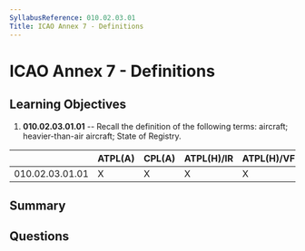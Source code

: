 ```yaml
---
SyllabusReference: 010.02.03.01
Title: ICAO Annex 7 - Definitions
---
```


# ICAO Annex 7 - Definitions

## Learning Objectives

1.  **010.02.03.01.01** -- Recall the definition of the following terms:
    aircraft; heavier-than-air aircraft; State of Registry.

|                 | ATPL(A) | CPL(A) | ATPL(H)/IR | ATPL(H)/VFR | CPL(H) | IR | CBIR(A) |
| --------------- | ------- | ------ | ---------- | ----------- | ------ | -- | ------- |
| 010.02.03.01.01 | X       | X      | X          | X           | X      |    |         |

## Summary

## Questions

